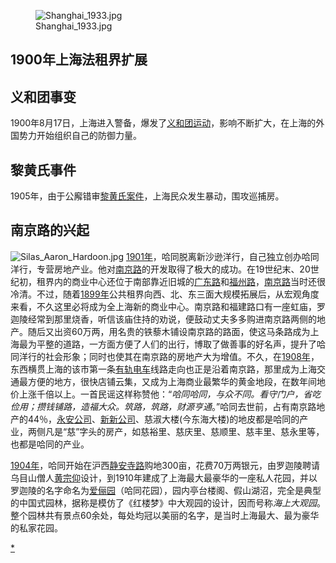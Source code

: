 {{上海历史年代}}
{{YearTopicTOC|1905|上海}}
{{上海历史}}
[[File:Shanghai_1933.jpg|thumb]]

== 1900年上海法租界扩展 ==
== 义和团事变 ==
1900年8月17日，上海进入警备，爆发了[[义和团运动|义和团运动]]，影响不断扩大，在上海的外国势力开始组织自己的防御力量。 
 
== 黎黄氏事件 ==
1905年，由于公廨错审[[黎黄氏案件|黎黄氏案件]]，上海民众发生暴动，围攻巡捕房。 
<!-- 1906年 美国在华法庭在上海设立 -->

== 南京路的兴起== 
[[File:Silas_Aaron_Hardoon.jpg|thumb]]
[[1901年|1901年]]，哈同脱离新沙逊洋行，自己独立创办哈同洋行，专营房地产业。他对[[南京路|南京路]]的开发取得了极大的成功。在19世纪末、20世纪初，租界内的商业中心还位于南部靠近旧城的[[广东路|广东路]]和[[福州路|福州路]]，[[南京路|南京路]]当时还很冷清。不过，随着[[1899年|1899年]]公共租界向西、北、东三面大规模拓展后，从宏观角度来看，不久这里必将成为全上海新的商业中心。南京路和福建路口有一座虹庙，罗迦陵经常到那里烧香，听信该庙住持的劝说，便鼓动丈夫多多购进南京路两侧的地产。随后又出资60万两，用名贵的铁藜木铺设南京路的路面，使这马条路成为上海最为平整的道路，一方面方便了人们的出行，博取了做善事的好名声，提升了哈同洋行的社会形象；同时也使其在南京路的房地产大为增值。不久，在[[1908年|1908年]]，东西横贯上海的该市第一条[[有轨电车|有轨电车]]线路走向也正是沿着南京路，那里成为上海交通最方便的地方，很快店铺云集，又成为上海商业最繁华的黄金地段，在数年间地价上涨千倍以上。一首民谣这样称赞他：“''哈同哈同，与众不同。看守门户，省吃俭用；攒钱铺路，造福大众。筑路，筑路，财源亨通''。”哈同去世前，占有南京路地产的44％，[[永安公司|永安公司]]、[[新新公司|新新公司]]、慈淑大楼(今东海大楼)的地皮都是哈同的产业，两侧凡是“慈”字头的房产，如慈裕里、慈庆里、慈顺里、慈丰里、慈永里等，也都是哈同的产业。

[[1904年|1904年]]，哈同开始在沪西[[静安寺路|静安寺路]]购地300亩，花费70万两银元，由罗迦陵聘请乌目山僧人[[黄宗仰|黄宗仰]]设计，到1910年建成了上海最大最豪华的一座私人花园，并以罗迦陵的名字命名为[[爱俪园|爱俪园]]（哈同花园），园内亭台楼阁、假山湖沼，完全是典型的中国式园林，据称是模仿了《红楼梦》中大观园的设计，因而号称''海上大观园''。整个园林共有景点60余处，每处均冠以美丽的名字，是当时上海最大、最为豪华的私家花园。

[[Category:1900年代上海|*]]
